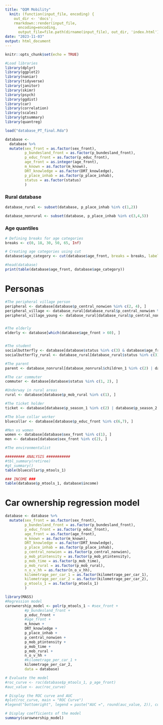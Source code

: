 ```yaml
---
title: "QQM Mobility"
  knit: (function(input_file, encoding) {
    out_dir <- 'docs';
    rmarkdown::render(input_file,
      encoding=encoding,
      output_file=file.path(dirname(input_file), out_dir, 'index.html'))})
date: "2023-11-03"
output: html_document
---
```


```r
knitr::opts_chunk$set(echo = TRUE)
```

```r
#Load libraries
library(dplyr)
library(ggplot2)
library(naniar)
library(tidyverse)
library(janitor)
library(skimr)
library(psych)
library(ggdist)
library(car)
library(correlation)
library(scales)
library(gtsummary)
library(quantreg)
```

```r
load("database_PT_final.Rda")
```



```r
database <-
  database %>%
  mutate(sex_front = as.factor(sex_front),
         p_bundesland_front = as.factor(p_bundesland_front),
         p_educ_front = as.factor(p_educ_front),
         age_front = as.integer(age_front),
         m_known = as.factor(m_known),
         DRT_knowledge = as.factor(DRT_knowledge),
         p_place_inhab = as.factor(p_place_inhab),
         status = as.factor(status)
         )
```

### Rural database
```r
database_rural <- subset(database, p_place_inhab %in% c(1,2))

database_nonrural <- subset(database, p_place_inhab %in% c(3,4,5))
```

### Age quantiles
```r
# Defining breaks for age categories
breaks <- c(0, 18, 30, 50, 65, Inf)

# Creating age categories using cut
database$age_category <- cut(database$age_front, breaks = breaks, labels = c("0-18", "18-29", "30-49", "50-64", "65+"), include.lowest = TRUE, right = FALSE)

#head(database)
print(table(database$age_front, database$age_category))
```
# Personas
```r

#The peripheral village person 
peripheral <- database[database$p_central_nonwien %in% c(2, 4), ]
peripheral_village <- database_rural[database_rural$p_central_nonwien %in% c(2, 4), ]
peripheral_village_young <- database_rural[database_rural$p_central_nonwien %in% c(2, 4) & database_rural$age_front > 18 & database_rural$age_front < 65, ]


#The elderly 
elderly <- database[which(database$age_front > 60), ]


#The student
socialbutterfly <- database[database$status %in% c(3) & database$age_front < 26, ]
socialbutterfly_rural <- database_rural[database_rural$status %in% c(3) & database_rural$age_front < 26, ]

#The parent
parent <- database_nonrural[database_nonrural$children_1 %in% c(2) | database_nonrural$children_2 %in% c(2), ]

#The car commuter 
commuter <- database[database$status %in% c(1, 2), ]

#Underway in rural areas
rural <- database[database$p_mob_rural %in% c(1), ]

#The ticket holder
ticket <- database[database$p_season_1 %in% c(2) | database$p_season_2 %in% c(2) | database$p_season_3 %in% c(2), ]

#The blue collar worker
bluecollar <- database[database$p_educ_front %in% c(6,7), ]

#Men vs women
women <- database[database$sex_front %in% c(1), ]
men <- database[database$sex_front %in% c(2), ]

#The environmentalist

######### ANALYSIS ###########
#tbl_summary(retiree)
#gt_summary()
table(bluecollar$p_mtools_1)

### INCOME ###
table(database$p_mtools_1, database$income)
```

# Car ownership regression model
```r
database <- database %>%
  mutate(sex_front = as.factor(sex_front),
         p_bundesland_front = as.factor(p_bundesland_front),
         p_educ_front = as.factor(p_educ_front),
         age_front = as.factor(age_front),
         m_known = as.factor(m_known),
         DRT_knowledge = as.factor(DRT_knowledge),
         p_place_inhab = as.factor(p_place_inhab),
         p_central_nonwien = as.factor(p_central_nonwien),
         p_mob_ptintensity = as.factor(p_mob_ptintensity),
         p_mob_time = as.factor(p_mob_time),
         p_mob_rural = as.factor(p_mob_rural),
         n_o_v_hh = as.factor(n_o_v_hh),
         kilometrage_per_car_1 = as.factor(kilometrage_per_car_1),
         kilometrage_per_car_2 = as.factor(kilometrage_per_car_2),
         p_mtools_1 = as.factor(p_mtools_1)
         )  

library(MASS)
#Regression model
carownership_model <- polr(p_mtools_1 ~ #sex_front +
         #p_bundesland_front +
         p_educ_front +
         #age_front +
         m_known +
         DRT_knowledge +
         p_place_inhab +
         p_central_nonwien +
         p_mob_ptintensity +
         p_mob_time +
         p_mob_rural +
         n_o_v_hh +
         #kilometrage_per_car_1 +
         kilometrage_per_car_2, 
         data = database)

# Evaluate the model
#roc_curve <- roc(database$p_mtools_1, p_age_front)
#auc_value <- auc(roc_curve)

# Display the ROC curve and AUC
#plot(roc_curve, main = "ROC Curve")
#legend("bottomright", legend = paste("AUC =", round(auc_value, 2)), col = "black")

# Display coefficients of the model
summary(carownership_model)
```

